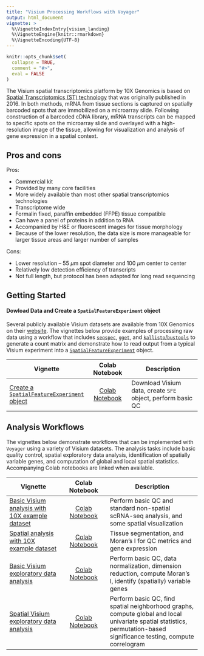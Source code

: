 ```yaml
---
title: "Visium Processing Workflows with Voyager"
output: html_document
vignette: >
  %\VignetteIndexEntry{visium_landing}
  %\VignetteEngine{knitr::rmarkdown}
  %\VignetteEncoding{UTF-8}
---
```


```r
knitr::opts_chunk$set(
  collapse = TRUE,
  comment = "#>",
  eval = FALSE
)
```

The Visium spatial transcriptomics platform by 10X Genomics is based on [Spatial Transcriptomics (ST) technology](https://doi.org/10.1126/science.aaf2403) that was originally published in 2016. In both methods, mRNA from tissue sections is captured on spatially barcoded spots that are immobilized on a microarray slide. Following construction of a barcoded cDNA library, mRNA transcripts can be mapped to specific spots on the microarray slide and overlayed with a high-resolution image of the tissue, allowing for visualization and analysis of gene expression in a spatial context. 

## Pros and cons
Pros:

* Commercial kit
* Provided by many core facilities
* More widely available than most other spatial transcriptomics technologies
* Transcriptome wide
* Formalin fixed, paraffin embedded (FFPE) tissue compatible
* Can have a panel of proteins in addition to RNA
* Accompanied by H&E or fluorescent images for tissue morphology
* Because of the lower resolution, the data size is more manageable for larger tissue areas and larger number of samples

Cons:

* Lower resolution -- 55 $\mu$m spot diameter and 100 $\mu$m center to center
* Relatively low detection efficiency of transcripts
* Not full length, but protocol has been adapted for long read sequencing

## Getting Started

#### Dowload Data and Create a `SpatialFeatureExperiment` object

Several publicly available Visium datasets are available from 10X Genomics on their [website](https://www.10xgenomics.com/resources/datasets). The vignettes below provide examples of processing raw data using a workflow that includes [`seqspec`](https://github.com/IGVF/seqspec), [`gget`](https://github.com/pachterlab/gget), and [`kallisto`/`bustools`](https://www.kallistobus.tools) to generate a count matrix and demonstrate how to read output from a typical Visium experiment into a [`SpatialFeatureExperiment`](https://bioconductor.org/packages/devel/bioc/html/SpatialFeatureExperiment.html) object.

| Vignette | Colab Notebook | Description |
|--------------------|:---------------:|---------------------------------|
| [Create a `SpatialFeatureExperiment` object](https://pachterlab.github.io/voyager/articles/create_sfe.html) | [Colab Notebook](https://colab.research.google.com/github/pachterlab/voyager/blob/documentation/vignettes/create_sfe.ipynb) | Download Visium data, create `SFE` object, perform basic QC |

## Analysis Workflows

The vignettes below demonstrate workflows that can be implemented with `Voyager` using a variety of Visium datasets. The analysis tasks include basic quality control, spatial exploratory data analysis, identification of spatially variable genes, and computation of global and local spatial statistics. Accompanying Colab notebooks are linked when available.

| Vignette | Colab Notebook | Description |
|--------------------|:---------------:|---------------------------------|
| [Basic Visium analysis with 10X example dataset](https://pachterlab.github.io/voyager/articles/visium_10x.html) | [Colab Notebook](https://colab.research.google.com/github/pachterlab/voyager/blob/documentation/vignettes/visium_10x.ipynb) | Perform basic QC and standard non-spatial scRNA-seq analysis, and some spatial visualization
| [Spatial analysis with 10X example dataset](https://pachterlab.github.io/voyager/articles/visium_10x_spatial.html) | [Colab Notebook](https://colab.research.google.com/github/pachterlab/voyager/blob/documentation/vignettes/visium_10x_spatial.ipynb) | Tissue segmentation, and Moran's I for QC metrics and gene expression
| [Basic Visium exploratory data analysis](https://pachterlab.github.io/voyager/articles/vig1_visium_basic.html) | [Colab Notebook](https://colab.research.google.com/github/pachterlab/voyager/blob/documentation/vignettes/vig1_visium_basic.ipynb) | Perform basic QC, data normalization, dimension reduction, compute Moran's I, identify (spatially) variable genes                                                       |
| [Spatial Visium exploratory data analysis](https://pachterlab.github.io/voyager/articles/vig2_visium.html)     | [Colab Notebook](https://colab.research.google.com/github/pachterlab/voyager/blob/documentation/vignettes/vig2_visium.ipynb) | Perform basic QC, find spatial neighborhood graphs, compute global and local univariate spatial statistics, permutation-based significance testing, compute correlogram |

